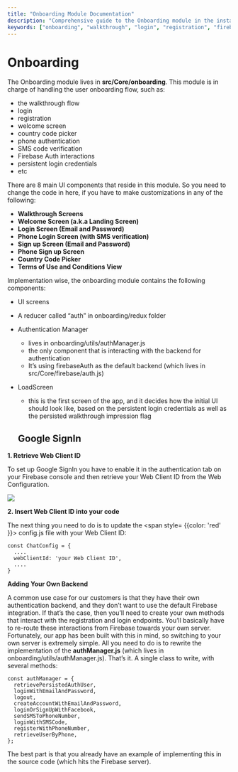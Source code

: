 ```yaml
---
title: "Onboarding Module Documentation"
description: "Comprehensive guide to the Onboarding module in the instamobile app, covering walkthrough flow, login, registration, and more."
keywords: ["onboarding", "walkthrough", "login", "registration", "firebase auth", "sms verification", "persistent login", "country code picker"]
---
```


# Onboarding

The Onboarding module lives in __src/Core/onboarding__. This module is in charge of handling the user onboarding flow, such as:

+ the walkthrough flow
+ login
+ registration
+ welcome screen
+ country code picker
+ phone authentication
+ SMS code verification
+ Firebase Auth interactions
+ persistent login credentials
+ etc 

There are 8 main UI components that reside in this module. So you need to change the code in here, if you have to make customizations in any of the following:

+ __Walkthrough Screens__
+ __Welcome Screen (a.k.a Landing Screen)__
+ __Login Screen (Email and Password)__
+ __Phone Login Screen (with SMS verification)__
+ __Sign up Screen (Email and Password)__
+ __Phone Sign up Screen__
+ __Country Code Picker__
+ __Terms of Use and Conditions View__  


Implementation wise, the onboarding module contains the following components:

+ UI screens
+ A reducer called “auth” in onboarding/redux folder
+ Authentication Manager 
   + lives in onboarding/utils/authManager.js
   + the only component that is interacting with the backend for authentication
   + It’s using firebaseAuth as the default backend (which lives in src/Core/firebase/auth.js)
+ LoadScreen
   + this is the first screen of the app, and it decides how the initial UI should look like, based on the persistent login credentials as well as the persisted walkthrough impression flag
    
    
  ## Google SignIn  

__1. Retrieve Web Client ID__

To set up Google SignIn you have to enable it in the authentication tab on your Firebase console and then retrieve your Web Client ID from the Web Configuration.  

![](/../static/img/Screenshot-2021-08-02-at-10.10.31.png)   

__2. Insert Web Client ID into your code__

The next thing you need to do is to update the <span style= {{color: 'red' }}> config.js </span> file with your Web Client ID:  

```mdx  
const ChatConfig = {
  ....
  webClientId: 'your Web Client ID',
  ....
} 
```  

__Adding Your Own Backend__  

A common use case for our customers is that they have their own authentication backend, and they don’t want to use the default Firebase integration. If that’s the case, then you’ll need to create your own methods that interact with the registration and login endpoints. You’ll basically have to re-route these interactions from Firebase towards your own server. Fortunately, our app has been built with this in mind, so switching to your own server is extremely simple. All you need to do is to rewrite the implementation of the __authManager.js__ (which lives in onboarding/utils/authManager.js). That’s it. A single class to write, with several methods:  

```mdx 
const authManager = {
  retrievePersistedAuthUser,
  loginWithEmailAndPassword,
  logout,
  createAccountWithEmailAndPassword,
  loginOrSignUpWithFacebook,
  sendSMSToPhoneNumber,
  loginWithSMSCode,
  registerWithPhoneNumber,
  retrieveUserByPhone,
};  
```  
The best part is that you already have an example of implementing this in the source code (which hits the Firebase server).

